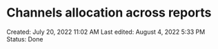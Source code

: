 # Channels allocation across reports

Created: July 20, 2022 11:02 AM
Last edited: August 4, 2022 5:33 PM
Status: Done